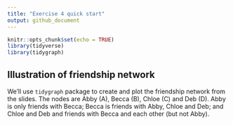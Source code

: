 ```yaml
---
title: "Exercise 4 quick start"
output: github_document
---
```


```r
knitr::opts_chunk$set(echo = TRUE)
library(tidyverse)
library(tidygraph)
```

## Illustration of friendship network

We'll use `tidygraph` package to create and plot the friendship network from the slides. The nodes are Abby (A), Becca (B), Chloe (C) and Deb (D). Abby is only friends with Becca; Becca is friends with Abby, Chloe and Deb; and Chloe and Deb and friends with Becca and each other (but not Abby).

```r


```

